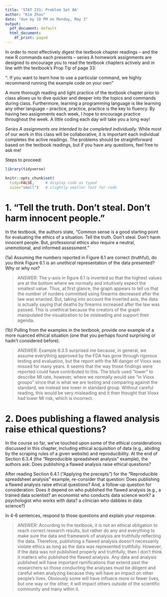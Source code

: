 ```yaml
---
title: 'STAT 231: Problem Set 8A'
author: "Kim Zhou"
date: "due by 10 PM on Monday, May 3"
output:
  pdf_document: default
  html_document:
    df_print: paged
---
```


In order to most effectively digest the textbook chapter readings -- and the  new R commands each presents -- series A homework assignments are designed to encourage you to read the textbook chapters actively and in line with the textbook's Prop Tip of page 33:

"\textbf{Pro Tip}: If you want to learn how to use a particular command, we highly recommend running the example code on your own" 

A more thorough reading and light practice of the textbook chapter prior to class allows us to dive quicker and deeper into the topics and commands during class.  Furthermore, learning a programming language is like learning any other language -- practice, practice, practice is the key to fluency.  By having two assignments each week, I hope to encourage practice throughout the week.  A little coding each day will take you a long way!

*Series A assignments are intended to be completed individually.*  While most of our work in this class will be collaborative, it is important each individual completes the active readings.  The problems should be straightforward based on the textbook readings, but if you have any questions, feel free to ask me!

Steps to proceed:

\begin{enumerate}
\item In RStudio, go to File > Open Project, navigate to the folder with the course-content repo, select the course-content project (course-content.Rproj), and click "Open" 
\item Pull the course-content repo (e.g. using the blue-ish down arrow in the Git tab in upper right window)
\item Copy ps8A.Rmd from the course repo to your repo (see page 6 of the GitHub Classroom Guide for Stat231 if needed)
\item Close the course-content repo project in RStudio
\item Open YOUR repo project in RStudio
\item In the ps8A.Rmd file in YOUR repo, replace "YOUR NAME HERE" with your name
\item Add in your responses, committing and pushing to YOUR repo in appropriate places along the way
\item Run "Knit PDF" 
\item Upload the pdf to Gradescope.  Don't forget to select which of your pages are associated with each problem.  \textit{You will not get credit for work on unassigned pages (e.g., if you only selected the first page but your solution spans two pages, you would lose points for any part on the second page that the grader can't see).} 
\end{enumerate}

```r
library(tidyverse)

knitr::opts_chunk$set(
  tidy=FALSE,     # display code as typed
  size="small")   # slightly smaller font for code
```


\newpage
# 1.  "Tell the truth. Don't steal. Don't harm innocent people."

In the textbook, the authors state, "Common sense is a good starting point for evaluating the ethics of a situation.  Tell the truth.  Don't steal.  Don't harm innocent people.  But, professional ethics also require a neutral, unemotional, and informed assessment."

(1a) Assuming the numbers reported in Figure 6.1 are correct (truthful), do you think Figure 6.1 is an *unethical* representation of the data presented?  Why or why not?

> ANSWER: The y-axis in figure 6.1 is inverted so that the highest values are at the bottom where we normally and intuitively expect the smallest value. Thus, at first glance, the graph appears to tell us that the number of nurders committed using firearms decreased after the law was enacted. But, taking into account the inverted axis, the data is actually saying that deaths by firearms increased after the law was passed. This is unethical because the creators of the graph manipulated the visualization to be misleading and support their agenda. 

(1b) Pulling from the examples in the textbook, provide one example of a more nuanced ethical situation (one that you perhaps found surprising or hadn't considered before).

> ANSWER: Example 6.3.5 surprised me because, in general, we assume everything approved by the FDA has gone through rigorous testing and evaluation, but the report with the MI danger of Vioxx was missed for many years. It seems that the way those findings were reported could have contributed to this. The blurb used "lower" to describe MI rate, however, where we normally would see "in Vioxx groups" since that is what we are testing and comparing against the standard, we instead see lower in standard group. Without careful reading, this would be very misleading and it then thought that Vioxx had lower MI risk, which is incorrect.

\newpage
# 2. Does publishing a flawed analysis raise ethical questions? 

In the course so far, we've touched upon some of the ethical considerations discussed in this chapter, including ethical acquisition of data (e.g., abiding by the scraping rules of a given website) and reproducibility.  At the end of Section 6.3.4 (the "Reproducible spreadsheet analysis" example), the authors ask: Does publishing a flawed analysis raise ethical questions?

After reading Section 6.4.1 ("Applying the precepts") for the "Reproducible spreadsheet analysis" example, re-consider that question: Does publishing a flawed analysis raise ethical questions?  And, a follow-up question for consideration: Does it depend on who published the flawed analysis (e.g., a trained data scientist? an economist who conducts data science work?  a psychologist who works with data? a clinician who dabbles in data science?)

In 4-6 sentences, respond to those questions and explain your response.   

> ANSWER: According to the textbook, it is not an ethical obligation to reach correct research results, but rather do any and everything to make sure the data and framework of analysis are truthfully reflecting the data. Therefore, publishing a flawed analysis doesn't necessarily violate ethics as long as the data was represented truthfully. However, if the data was not publishied properly and truthfully, then I don't think it matters who published the flawed analysis. Any data and analysis published will have important ramifications that extend past the researchers so those conducting the analyses must be diligent and careful when analyzing because they will have an impact on other people's lives. Obviously some will have influece more or fewer lives, but one way or the other, it will impact others outside of the scientific community and many wthin it.

